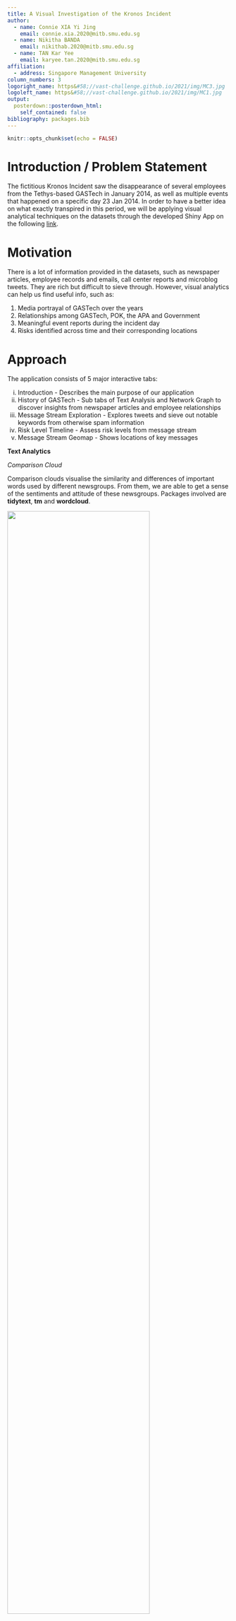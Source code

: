 ```yaml
---
title: A Visual Investigation of the Kronos Incident
author:
  - name: Connie XIA Yi Jing
    email: connie.xia.2020@mitb.smu.edu.sg
  - name: Nikitha BANDA
    email: nikithab.2020@mitb.smu.edu.sg
  - name: TAN Kar Yee
    email: karyee.tan.2020@mitb.smu.edu.sg
affiliation:
  - address: Singapore Management University
column_numbers: 3
logoright_name: https&#58;//vast-challenge.github.io/2021/img/MC3.jpg
logoleft_name: https&#58;//vast-challenge.github.io/2021/img/MC1.jpg
output: 
  posterdown::posterdown_html:
    self_contained: false
bibliography: packages.bib
---
```


```r
knitr::opts_chunk$set(echo = FALSE)
```

# Introduction / Problem Statement

The fictitious Kronos Incident saw the disappearance of several employees from the Tethys-based GASTech in January 2014, as well as multiple events that happened on a specific day 23 Jan 2014. In order to have a better idea on what exactly transpired in this period, we will be applying visual analytical techniques on the datasets through the developed Shiny App on the following [link](https://fuytio.shinyapps.io/VAST2021-T15-Shiny/).

# Motivation

There is a lot of information provided in the datasets, such as newspaper articles, employee records and emails, call center reports and microblog tweets. They are rich but difficult to sieve through. However, visual analytics can help us find useful info, such as:

1. Media portrayal of GASTech over the years
2. Relationships among GASTech, POK, the APA and Government
3. Meaningful event reports during the incident day
4. Risks identified across time and their corresponding locations

# Approach

The application consists of 5 major interactive tabs:

i) Introduction - Describes the main purpose of our application
ii) History of GASTech - Sub tabs of Text Analysis and Network Graph to discover insights from newspaper articles and employee relationships
iii) Message Stream Exploration -  Explores tweets and sieve out notable keywords from otherwise spam information
iv) Risk Level Timeline - Assess risk levels from message stream
v) Message Stream Geomap - Shows locations of key messages

**Text Analytics**

*Comparison Cloud*

Comparison clouds visualise the similarity and differences of important words used by different newsgroups. From them, we are able to get a sense of the sentiments and attitude of these newsgroups. Packages involved are **tidytext**, **tm** and **wordcloud**.

![](img/image03.png){width=80%}

**Textnet and Text Plot**

Textnet is used for clustering of newsgroups. The thickness of the edge connecting any two nodes represents how similar the two nodes are.

The color of the node corresponds to the text communities, with the same color indicating a strong relationship between its components. In this way, clusters are formed to segment the newsgroups with similar characteristics in terms of the types of words used in the news articles. 

Upon visualizing the components in each cluster, text plot visualizations are conducted to pull out the word co-occurrences between word-pairs, so as to determine the context and content of each clusters. 

![](img/image02.png){width=32%}
![](img/image04.png){width=32%}
![](img/image05.png){width=32%}

Packages used are **textnet**, **ggwordcloud**, **tidytext**, **udpipe** and **textplot**.

<!-- *Correlation Graphs*  --> <!-- not enough space -->
<!-- Correlation graphs are plotted to determine the correlation between different newsgroups using the Pearson method. From this, we are able to determine which newsgroups might be highly related in terms of their reports of certain events over the years. -->

<!-- ![](img/image06.png) -->

<!-- The R packages used are **widyr** and **ggraph**.  -->

*Term Frequency-Inverse Document Frequency (TF-IDF)*

The TF-IDF approach (using **tidytext**) aims to measure the importance of a word/word-pair to a document in a collection/corpus of documents. By viewing each hour of tweets as a document and all 5 hours of the dataset as the corpus, it helps us to sieve out the most important events occurring during each period from the chatter spread throughout the dataset.

![](img/image07.png)

**Network Graphs (using tidygraph and ggraph)**

The email distribution flow from one person to another is visualised in terms of a network graph. The thickness of the edge implies the number of email passed between two nodes.

![](img/image09.png){width=48%}
![](img/image10.png){width=48%}

The email relationships of the employees are split into work-related and non-work related, in attempt to identify potential suspicious activities that might be transpiring between different employees.

**Timeline Charts**

Separate timeline charts are plotted using the **ggplot** package to look into the frequency of the microblog and call center reports over time. Through that, we aim to discover the risk levels indicated by the charts. 

A data table using the **DT** package is also linked to the charts to show the exact messages that are received.

**Geospatial Mapping**
Interactive geospatial mapping visualisation is performed using the **tmap** package so as to track the locations where those microblogs tweets and call center reports originate from. The interactive view mode allow layers to be removed or added, as well as show the exact messages by clicking on the points.

# Results

Placeholder

# Future Work

Further developments to the application can be implemented such that users can upload their own datasets, like text corpus into the application to conduct text and visual analysis on new datasets. 

# References

Placeholder
